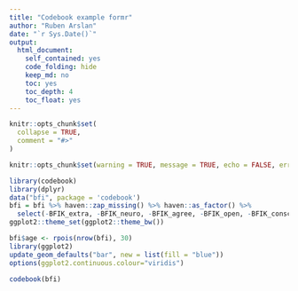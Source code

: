```yaml
---
title: "Codebook example formr"
author: "Ruben Arslan"
date: "`r Sys.Date()`"
output:
  html_document:
    self_contained: yes
    code_folding: hide
    keep_md: no
    toc: yes
    toc_depth: 4
    toc_float: yes
---
```



```r
knitr::opts_chunk$set(
  collapse = TRUE,
  comment = "#>"
)
```


```r
knitr::opts_chunk$set(warning = TRUE, message = TRUE, echo = FALSE, error = TRUE)

library(codebook)
library(dplyr)
data("bfi", package = 'codebook')
bfi = bfi %>% haven::zap_missing() %>% haven::as_factor() %>% 
  select(-BFIK_extra, -BFIK_neuro, -BFIK_agree, -BFIK_open, -BFIK_consc)
ggplot2::theme_set(ggplot2::theme_bw())

bfi$age <- rpois(nrow(bfi), 30)
library(ggplot2)
update_geom_defaults("bar", new = list(fill = "blue"))
options(ggplot2.continuous.colour="viridis")
```

```r
codebook(bfi)
```

